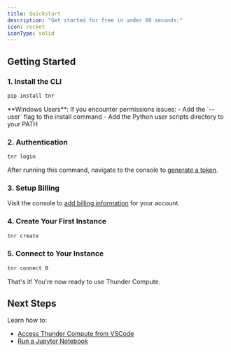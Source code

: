 ```yaml
---
title: Quickstart
description: "Get started for free in under 60 seconds:"
icon: rocket
iconType: solid
---
```


## Getting Started

### 1. Install the CLI

```bash
pip install tnr
```
<Note>
**Windows Users**: If you encounter permissions issues:
- Add the `--user` flag to the install command
- Add the Python user scripts directory to your PATH
</Note>

### 2. Authentication

```bash
tnr login
```

After running this command, navigate to the console to [generate a token](https://console.thundercompute.com/settings/tokens).

### 3. Setup Billing

Visit the console to [add billing information](https://console.thundercompute.com/settings/billing) for your account.

### 4. Create Your First Instance

```bash
tnr create
```

### 5. Connect to Your Instance

```bash
tnr connect 0
```

That's it! You're now ready to use Thunder Compute.

## Next Steps

Learn how to:
- [Access Thunder Compute from VSCode](https://docs.thundercompute.com/guides/vscode-integration-for-thunder-compute)
- [Run a Jupyter Notebook](https://docs.thundercompute.com/guides/running-jupyter-notebooks-on-thunder-compute)